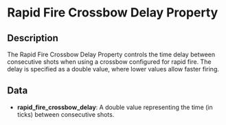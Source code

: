 # Rapid Fire Crossbow Delay Property

## Description

  
The Rapid Fire Crossbow Delay Property controls the time delay between consecutive shots when using a crossbowconfigured for rapid fire. The delay is specified as a double value, where lower values allow faster firing.

## Data

- **rapid_fire_crossbow_delay**:  A double value representing the time (in ticks) between consecutive shots.

